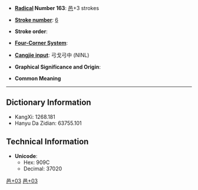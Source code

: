 * '''[[Wiktionary:Chinese radical index| Radical]] Number 163''': [[Wiktionary:Chinese radical index 邑|邑]]+3 strokes

* '''[[Wiktionary:Chinese total strokes index|Stroke number]]''': [[Wiktionary:Chinese total strokes index 6|6]]

* '''Stroke order''': 

* '''[[Wiktionary:Chinese four corner index|Four-Corner System]]''': 

* '''[[Wiktionary:Chinese Cangjie index|Cangjie input]]''': 弓戈弓中 (NINL)

* '''Graphical Significance and Origin''': 

* '''Common Meaning'''

----

== Dictionary Information ==

* KangXi: 1268.181
* Hanyu Da Zidian: 63755.101

== Technical Information ==

* '''Unicode''':
** Hex: 909C
** Decimal: 37020

[[Category:CJKV Character articles lacking a common meaning|邑+03]]
[[Category:CJKV Character articles lacking all romanizations|邑+03]]
